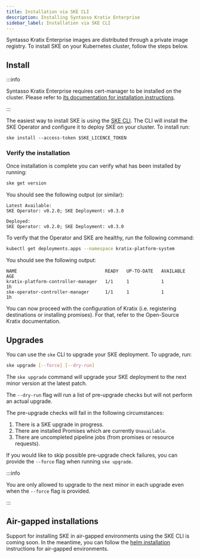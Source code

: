 ```yaml
---
title: Installation via SKE CLI
description: Installing Syntasso Kratix Enterprise
sidebar_label: Installation via SKE CLI
---
```


Syntasso Kratix Enterprise images are distributed through a private image registry. To
install SKE on your Kubernetes cluster, follow the steps below.

## Install

:::info

Syntasso Kratix Enterprise requires cert-manager to be installed on the cluster. Please
refer to [its documentation for installation instructions](https://cert-manager.io/).

:::

The easiest way to install SKE is using the [SKE
CLI](../50-releases/40-ske-cli.mdx). The CLI will install the SKE Operator and
configure it to deploy SKE on your cluster. To install run:

```
ske install --access-token $SKE_LICENCE_TOKEN
```

### Verify the installation

Once installation is complete you can verify what has been installed by running:

```bash
ske get version
```

You should see the following output (or similar):
```shell-session
Latest Available:
SKE Operator: v0.2.0; SKE Deployment: v0.3.0

Deployed:
SKE Operator: v0.2.0; SKE Deployment: v0.3.0
```

To verify that the Operator and SKE are healthy, run the following command:

```bash
kubectl get deployments.apps --namespace kratix-platform-system
```

You should see the following output:

```shell-session
NAME                                 READY   UP-TO-DATE   AVAILABLE   AGE
kratix-platform-controller-manager   1/1     1            1           1h
ske-operator-controller-manager      1/1     1            1           1h
```

You can now proceed with the configuration of Kratix (i.e. registering destinations or
installing promises). For that, refer to the Open-Source Kratix documentation.

## Upgrades

You can use the `ske` CLI to upgrade your SKE deployment. To upgrade, run:

```bash
ske upgrade [--force] [--dry-run]
```

The `ske upgrade` command will upgrade your SKE deployment to the next minor version at the latest patch.

The `--dry-run` flag will run a list of pre-upgrade checks but will not perform an actual upgrade.

The pre-upgrade checks will fail in the following circumstances:

1. There is a SKE upgrade in progress.
2. There are installed Promises which are currently `Unavailable`.
3. There are uncompleted pipeline jobs (from promises or resource requests).

If you would like to skip possible pre-upgrade check failures, you can provide the `--force` flag when running `ske upgrade`.

:::info

You are only allowed to upgrade to the next minor in each upgrade even when the `--force` flag is provided.

:::

## Air-gapped installations

Support for installing SKE in air-gapped environments using the SKE CLI is coming
soon. In the meantime, you can follow the [helm
installation](./02-helm-installation.mdx) instructions for air-gapped environments.
